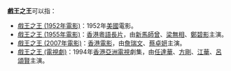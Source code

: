 '''戲王之王'''可以指：
*[[戲王之王_(1952年電影)|戲王之王 (1952年電影)]]：1952年[[美國|美國]]電影。
*[[戲王之王_(1955年電影)|戲王之王 (1955年電影)]]：[[香港|香港]][[粵語長片|粵語長片]]，由[[新馬師曾|新馬師曾]]、[[梁無相|梁無相]]、[[鄭碧影|鄭碧影]]主演。
*[[戲王之王_(2007年電影)|戲王之王 (2007年電影)]]：[[香港電影|香港電影]]，由[[詹瑞文|詹瑞文]]、[[蔡卓妍|蔡卓妍]]主演。
*[[戲王之王_(電視劇)|戲王之王 (電視劇)]]：1994年[[香港|香港]][[亞洲電視|亞洲電視]]劇集，由[[任達華|任達華]]、[[方剛_(演員)|方剛]]、[[江華_(香港演員)|江華]]、[[呂頌賢|呂頌賢]]主演。

{{disambiguation|cat=四字作品消歧义}}